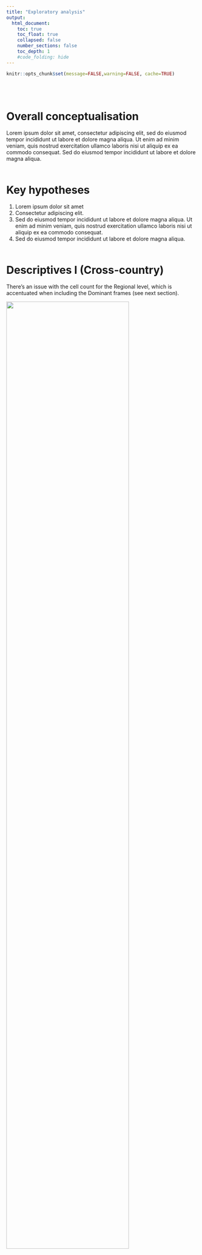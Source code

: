 ```yaml
---
title: "Exploratory analysis"
output:
  html_document:
    toc: true
    toc_float: true
    collapsed: false
    number_sections: false
    toc_depth: 1
    #code_folding: hide
---
```


```r
knitr::opts_chunk$set(message=FALSE,warning=FALSE, cache=TRUE)
```
<br/><br/>

# Overall conceptualisation
Lorem ipsum dolor sit amet, consectetur adipiscing elit, sed do eiusmod tempor incididunt ut labore et dolore magna aliqua. Ut enim ad minim veniam, quis nostrud exercitation ullamco laboris nisi ut aliquip ex ea commodo consequat. Sed do eiusmod tempor incididunt ut labore et dolore magna aliqua.
<br/><br/>

# Key hypotheses
1. Lorem ipsum dolor sit amet  
2. Consectetur adipiscing elit. 
3. Sed do eiusmod tempor incididunt ut labore et dolore magna aliqua. Ut enim ad minim veniam, quis nostrud exercitation ullamco laboris nisi ut aliquip ex ea commodo consequat.  
4. Sed do eiusmod tempor incididunt ut labore et dolore magna aliqua.
<br/><br/>


# Descriptives I (Cross-country)
There’s an issue with the cell count for the Regional level, which is accentuated when including the Dominant frames (see next section). 

![](analysis/p0.png){#id .class width=80% height=80%}


<br/><br/>

# Descriptives II (Frames)
There an issue with cell count when disaggregation of the Frames by country and level is explored. 

![](analysis/p1.png){#id .class width=80% height=80%}

To overcome the problem of low or missing cell count we can reconceptualise at a higher level. The re-conceptualiastion, around Economics (socio-economic & values) vs Politics (governance & power), still fits concpetually while highlighting the overall problematique nicely: the Politics versus the Economics of CP.


![](analysis/p2.png){#id .class width=80% height=80%}

<br/><br/>

# Descriptives: Dependent variables (Tone & Europeanization)
Both dependent variables are probablyt OK in terms of their distribution across the different groups of interest (although the lower regional level does have a very low count, especially the Tone variable. Europeanization has a slightly better distribution across categories.


#### <a href="https://fmendez72.github.io/regio/analysis/descriptives3.html" target="_blank">More on Tone and Europeanization by country</a>
<br/><br/>

# Descriptives: Stacked data format
Stacking the data marginally improves the cell count across outcomes of interest -not by a great amount. The main issue with stacking could be the case of Spain, and to a somewhat lesser extent France. 

The number of additional subframes for countries is rather low. In most cases around 30% of cases had multiple subframes (and in Greece ~ 44%). However, in Spain it was only 6 extra stories (~ 6%). Spain, and France, seem to have been coded differently to the rest.  

![](analysis/pl1.png){#id .class width=70% height=70%}
 <br/><br/>
The other obvious things that emerges is that you don't need regression analysis to realise that Frames drive Tone -it seems to be true by defintion or the relation of ideas.

![](analysis/pl3.png){#id .class width=80% height=80%}

This shows that Economics is positive, while Politics is negative -this is going to come out very strongly in any regression. 

#### <a href="https://fmendez72.github.io/regio/analysis/descriptivesLong.html" target="_blank">More descriptives on the stacked data summaries</a>
<br/><br/>

# Methodology 
The dependent variables are ordered, Tone on a three-point scale (negative, neutral, positive), while Europeanization is also on a three-point scale (no Europeanization, medium-Europeanisation and high Europeanisation). 

Another element of the data is that has a nested structure: subframes > stories > sites > country. However,  the subframes > stories part nesting element is a bit problematic.

Give the data structure we fit an mixed effects Ordinal regression. The latter can handle the nested structure. We have [Country | Website] random effects and fixed effects for the core variables of interest. 

<br/><br/>


# Modeling 1 (Determinants of Tone unstacked data)
First we fit a regular ordinal regression. All the details are in the link below. The basic story is that once you include Frames in the model, this variable drives everything. Indeed, all that is needed in the model is Frames and Country.

The interaction effect is shown below for the best model. It clearly shows what happens to the predicted probabilities from a shift from Economic frame to Politics frame on the x axis. It all looks quite similar -so adding country level attributes (rich vs. poor, big vs small) is unlikely to have much of an impact. Including Frames * Country is likely to always be the best mode in any set up. 

![](analysis/e1.png){#id .class width=70% height=70%}

 <br/><br/>

Evidently, it is possible to find signficant interactions when including Frame, such as the one below. The Frame*Level interaction is signficant. But there's no real difference between the territorial levels as can be seen below (the effects are between Frames rather than territorial levels). Interactions need to be graphed to see what's going on, and here there's not much going on between territorial levels. 

![](analysis/e2.png){#id .class width=90% height=90%}

#### <a href="https://fmendez72.github.io/regio/analysis/model1.html" target="_blank">See details of modeling 1 (unstacked data)</a>
<br/><br/>

# Modeling 2 (Determinants of Tone stacked data)
Here we fit a mixed effects ordinal regression. There is a lot more going on in the analysis so this has to be read more carefully in the link below. Nonetheless, the basic point remains that further thought is needed on potential country attributes to include in the model when country patterns are by and large very similar (as can be seen in the country interaction plot above).

Here is an example of a better model that includes a Net Payer interaction, which is significant. But goes the wrong way theoretically - that is net recipients are more likely to be negative (panel 1), and marginally less positive (3).

![](analysis/netpayer.png){#id .class width=90% height=90%}


#### <a href="https://fmendez72.github.io/regio/analysis/model2.html" target="_blank">See modeling 2 analysis</a>
<br/><br/>

# Model A: Explaining Tone  
Click on link below to see results of analysis.
<br/><br/>

#### <a href="https://fmendez72.github.io/regio/analysis/ToneA.html" target="_blank">See favoured model analysis</a>


#### <a href="https://fmendez72.github.io/regio/analysis/model3.html" target="_blank">See extended model fitting analysis</a>
<br/><br/>



# Model B: Explaining Europeanization  
Click on link below to see results of analysis.
<br/><br/>

#### <a href="https://fmendez72.github.io/regio/analysis/EuropA.html" target="_blank">See favoured model analysis</a>


#### <a href="https://fmendez72.github.io/regio/analysis/model3_Europ.html" target="_blank">See extended model fitting analysis</a>
<br/><br/>


# Unified Model A: Explaining Tone (includes Actor predictor)  
Click on link below to see results of analysis.
<br/><br/>

#### <a href="https://fmendez72.github.io/regio/analysis/unifiedA.html" target="_blank">See favoured model analysis</a>
